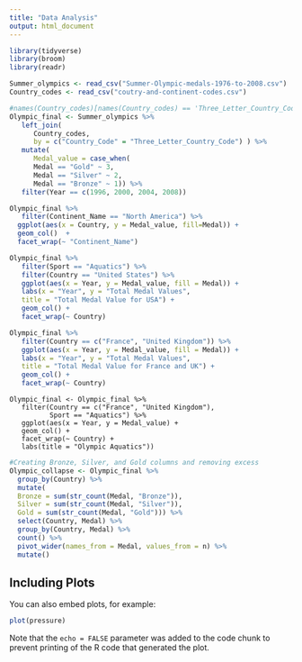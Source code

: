 ```yaml
---
title: "Data Analysis"
output: html_document
---
```



```r
library(tidyverse)
library(broom)
library(readr)
```


```r
Summer_olympics <- read_csv("Summer-Olympic-medals-1976-to-2008.csv")
Country_codes <- read_csv("coutry-and-continent-codes.csv")
```

```r
#names(Country_codes)[names(Country_codes) == 'Three_Letter_Country_Code'] <- 'Country_code'
Olympic_final <- Summer_olympics %>%
   left_join(
      Country_codes, 
      by = c("Country_Code" = "Three_Letter_Country_Code") ) %>%
   mutate(
      Medal_value = case_when(
      Medal == "Gold" ~ 3,
      Medal == "Silver" ~ 2,
      Medal == "Bronze" ~ 1)) %>%
   filter(Year == c(1996, 2000, 2004, 2008))
```

```r
Olympic_final %>%
   filter(Continent_Name == "North America") %>%
  ggplot(aes(x = Country, y = Medal_value, fill=Medal)) +
  geom_col()  +
  facet_wrap(~ "Continent_Name")
```


```r
Olympic_final %>%
   filter(Sport == "Aquatics") %>%
   filter(Country == "United States") %>%
   ggplot(aes(x = Year, y = Medal_value, fill = Medal)) + 
   labs(x = "Year", y = "Total Medal Values", 
   title = "Total Medal Value for USA") +
   geom_col() +
   facet_wrap(~ Country)
```


```r
Olympic_final %>%
   filter(Country == c("France", "United Kingdom")) %>%
   ggplot(aes(x = Year, y = Medal_value, fill = Medal)) + 
   labs(x = "Year", y = "Total Medal Values", 
   title = "Total Medal Value for France and UK") +
   geom_col() +
   facet_wrap(~ Country)
```

```Jess-swimming-graph-attempt
Olympic_final <- Olympic_final %>%
   filter(Country == c("France", "United Kingdom"),
          Sport == "Aquatics") %>%
   ggplot(aes(x = Year, y = Medal_value) + 
   geom_col() +
   facet_wrap(~ Country) +
   labs(title = "Olympic Aquatics"))
```


```r
#Creating Bronze, Silver, and Gold columns and removing excess
Olympic_collapse <- Olympic_final %>%
  group_by(Country) %>%
  mutate(
  Bronze = sum(str_count(Medal, "Bronze")),
  Silver = sum(str_count(Medal, "Silver")),
  Gold = sum(str_count(Medal, "Gold"))) %>%
  select(Country, Medal) %>%
  group_by(Country, Medal) %>%
  count() %>%
  pivot_wider(names_from = Medal, values_from = n) %>%
  mutate()
```


## Including Plots

You can also embed plots, for example:

```r
plot(pressure)
```

Note that the `echo = FALSE` parameter was added to the code chunk to prevent printing of the R code that generated the plot.
